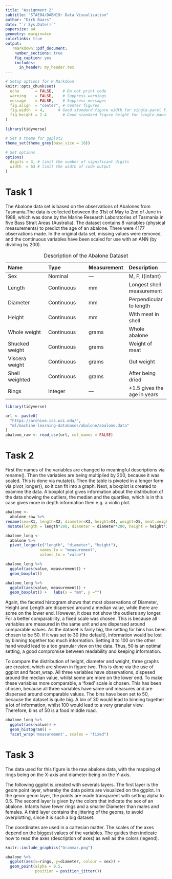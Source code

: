 ```yaml
---
title: "Assignment 2"
subtitle: "STAE04/DABN19: Data Visualization"
author: "Dirk Baars"
date: "`r Sys.Date()`"
papersize: a4
geometry: margin=4cm
colorlinks: true
output:
   rmarkdown::pdf_document:
    number_sections: true
    fig_caption: yes        
    includes:  
      in_header: my_header.tex
---
```


```r
# Setup options for R Markdown
knitr::opts_chunk$set(
  echo       = FALSE,    # Do not print code
  warning    = FALSE,    # Suppress warnings
  message    = FALSE,    # Suppress messages
  fig.align  = "center", # Center figures
  fig.width  = 4,      # Good standard figure width for single-panel figures
  fig.height = 2.4       # Good standard figure height for single-panel figures
)

library(tidyverse)

# Set a theme for ggplot2
theme_set(theme_grey(base_size = 10))

# Set options
options(
  digits = 3, # limit the number of significant digits
  width  = 63 # limit the width of code output
)
```

# Task 1
The Abalone data set is based on the observations of Abalones from Tasmania.The data is collected between the 31st of May to 2nd of June in 1988, which was done by the Marine Research Laboratories of Tasmania in five Bass Strait Areas (Australia). The dataset contains 8 variables (physical measurements) to predict the age of an abalone. There were 4177 observations made. In the original data set, missing values were removed, and the continuous variables have been scaled for use with an ANN (by dividing by 200). 


Table: Description of the Abalone Dataset

| Name               | Type         | Measurement      | Description                 |
| :---               | :---         | :---             | :---                        |
| Sex                | Nominal      | ---              | M, F, I(infant)             |
| Length             | Continuous   | mm               | Longest shell measurement   |
| Diameter           | Continuous   | mm               | Perpendicular to length     |
| Height             | Continuous   | mm               | With meat in shell          |
| Whole weight       | Continuous   | grams            | Whole abalone               |
| Shucked weight     | Continuous   | grams            | Weight of meat              |
| Viscera weight     | Continuous   | grams            | Gut weight                  |
| Shell weighted     | Continuous   | grams            | After being dried           |
| Rings              | Integer      | ---              | +1.5 gives the age in years |


```r
library(tidyverse)

url <- paste0(
  "https://archive.ics.uci.edu/",
  "ml/machine-learning-databases/abalone/abalone.data"
)
abalone_raw <- read_csv(url, col_names = FALSE)
```

# Task 2
First the names of the variables are changed to meaningful descriptions via rename(). Then the variables are being multiplied by 200, because it was scaled. This is done via mutate(). Then the table is pivoted in a longer form via pivot_longer(), so it can fit into a graph. Next, a boxplot is created to examine the data. A boxplot plot gives information about the distribution of the data showing the outliers, the median and the quartiles, which is in this case gives more in depth information then e.g. a violin plot. 

```r

abalone <-
  abalone_raw %>%
rename(sex=X1, length=X2, diameter=X3, height=X4, weight=X5, meat.weight=X6, gut=X7, shell.weight=X8, rings=X9) %>% 
 mutate(length = length*200, diameter = diameter*200, height = height*200, weight=weight*200, meat.weight=meat.weight*200, gut=gut*200, shell.weight=shell.weight*200)  

abalone_long <-
  abalone %>%
  pivot_longer(c("length", "diameter", "height"), 
               names_to = "measurement",
               values_to = "value")

abalone_long %>%
  ggplot(aes(value, measurement)) +
  geom_boxplot()

```

```r
abalone_long %>%
  ggplot(aes(value, measurement)) +
  geom_boxplot() +   labs(x = "mm", y ="")
```

Again, the faceted histogram shows that most observations of Diameter, Height and Length are dispersed around a median value, while there are some on the lower end. However, it does not show the outliers any longer. For a better comparability, a fixed scale was chosen. This is because all variables are measured in the same unit and are dispersed around comparable values. As the dataset is fairly big, the setting for bins has been chosen to be 50. If it was set to 30 (the default), information would be lost by binning together too much information. Setting it to 100 on the other hand would lead to a too granular view on the data. Thus, 50 is an optimal setting, a good compromise between readability and keeping information.


To compare the distribution of height, diameter and weight, three graphs are created, which are shown in figure two. This is done via the use of ggplot and facet_wrap. All three variables have observations, dispesed around the median value, whilst some are more on the lower end. To make these variables more comparable, a 'fixed' scale is chosen. This has been chosen, because all three variables have same unit measures and are dispersed around comparable values. The bins have been set to 50, because the dataset is quite big. A bin of 30 would lead to binning together a lot of information, whilst 100 would lead to a very granular view. Therefore, bins of 50 is a food middle road. 
```r
abalone_long %>%
  ggplot(aes(value)) +
  geom_histogram() +
  facet_wrap('measurement', scales = "fixed")


```

# Task 3

The data used for this figure is the raw abalone data, with the mapping of rings being on the X-axis and diameter being on the Y-axis. 

The following ggplot is created with severals layers. The first layer is the geom point layer, whereby the data points are visualized on the ggplot. In the geom geom layer, the points are made transparent with setting alpha to 0.5. The second layer is given by the colors that indicate the sex of an abalone. Infants have fewer rings and a smaller Diameter than males and females.
A third layer contains the jittering of the geoms, to avoid overplotting, since it is such a big dataset. 

The coordinates are used in a cartesian matter. The scales of the axes depend on the biggest values of the variables. The guides then indicate how to read the axes (description of axes) as well as the colors (legend).


```r


knitr::include_graphics("Grammar.png")
```

```r
abalone %>%
  ggplot(aes(x=rings, y=diameter, colour = sex)) +
  geom_point(alpha = 0.5, 
             position = position_jitter())
```

